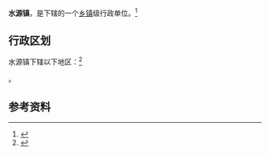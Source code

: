{{中国乡级行政区|62/03/21/105/000}}

'''水源镇'''，是{{PRC admin/fullname|62/03/21/105/000|3}}下辖的一个[[乡镇|乡镇]]级行政单位。<ref>{{PRC admin/ref sgc|{{PRC admin/parent|62/03/21/105/000}}}}</ref>

== 行政区划 ==

水源镇下辖以下地区：<ref>{{PRC admin/ref sgc|62/03/21/105/000}}</ref>

{{PRC admin/children|62/03/21/105/000}}。

== 参考资料 ==

{{reflist}}

{{行政区划小作品}}
{{PRC admin/navcat|62/03/21/105/000}}